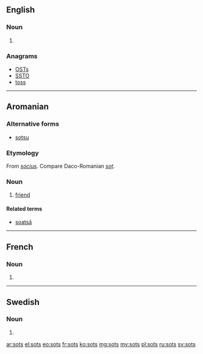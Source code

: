 ==English==

===Noun===
{{head|en|plural}}

# {{plural of|sot|lang=en|nocat=1}}

===Anagrams===
* [[OSTs#English|OSTs]]
* [[SSTO#English|SSTO]]
* [[toss#English|toss]]

----

==Aromanian==

===Alternative forms===
* [[sotsu]]

===Etymology===
From {{etyl|la|rup}} ''[[socius]]''. Compare Daco-Romanian ''[[soț]]''.

===Noun===
{{head|rup|noun}}

# [[friend]]

====Related terms====
* [[soatsã]]
----

==French==

===Noun===
{{head|fr|plural}} {{m-p}}

# {{plural of|sot|lang=fr|nocat=1}}

----

==Swedish==

===Noun===
{{head|sv|noun form}}

# {{sv-noun-form-indef-gen|sot}}

[[ar:sots]]
[[el:sots]]
[[eo:sots]]
[[fr:sots]]
[[ko:sots]]
[[mg:sots]]
[[my:sots]]
[[pl:sots]]
[[ru:sots]]
[[sv:sots]]